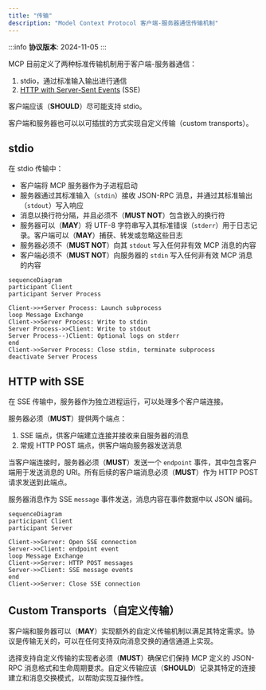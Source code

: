 ```yaml
---
title: "传输"
description: "Model Context Protocol 客户端-服务器通信传输机制"
---
```


:::info
**协议版本**: 2024-11-05
:::

MCP 目前定义了两种标准传输机制用于客户端-服务器通信：

1. stdio，通过标准输入输出进行通信
2. [HTTP with Server-Sent Events](/docs/specification/basic/transports#http-with-sse) (SSE)

客户端应该（**SHOULD**）尽可能支持 stdio。

客户端和服务器也可以以可插拔的方式实现自定义传输（custom transports）。

## stdio

在 stdio 传输中：

- 客户端将 MCP 服务器作为子进程启动
- 服务器通过其标准输入（`stdin`）接收 JSON-RPC 消息，并通过其标准输出（`stdout`）写入响应
- 消息以换行符分隔，并且必须不（**MUST NOT**）包含嵌入的换行符
- 服务器可以（**MAY**）将 UTF-8 字符串写入其标准错误（`stderr`）用于日志记录。客户端可以（**MAY**）捕获、转发或忽略这些日志
- 服务器必须不（**MUST NOT**）向其 `stdout` 写入任何非有效 MCP 消息的内容
- 客户端必须不（**MUST NOT**）向服务器的 `stdin` 写入任何非有效 MCP 消息的内容

```mermaid
sequenceDiagram
participant Client
participant Server Process

Client->>+Server Process: Launch subprocess
loop Message Exchange
Client->>Server Process: Write to stdin
Server Process->>Client: Write to stdout
Server Process--)Client: Optional logs on stderr
end
Client->>Server Process: Close stdin, terminate subprocess
deactivate Server Process
```

## HTTP with SSE

在 SSE 传输中，服务器作为独立进程运行，可以处理多个客户端连接。

服务器必须（**MUST**）提供两个端点：

1. SSE 端点，供客户端建立连接并接收来自服务器的消息
2. 常规 HTTP POST 端点，供客户端向服务器发送消息

当客户端连接时，服务器必须（**MUST**）发送一个 `endpoint` 事件，其中包含客户端用于发送消息的 URI。所有后续的客户端消息必须（**MUST**）作为 HTTP POST 请求发送到此端点。

服务器消息作为 SSE `message` 事件发送，消息内容在事件数据中以 JSON 编码。

```mermaid
sequenceDiagram
participant Client
participant Server

Client->>Server: Open SSE connection
Server->>Client: endpoint event
loop Message Exchange
Client->>Server: HTTP POST messages
Server->>Client: SSE message events
end
Client->>Server: Close SSE connection
```

## Custom Transports（自定义传输）

客户端和服务器可以（**MAY**）实现额外的自定义传输机制以满足其特定需求。协议是传输无关的，可以在任何支持双向消息交换的通信通道上实现。

选择支持自定义传输的实现者必须（**MUST**）确保它们保持 MCP 定义的 JSON-RPC 消息格式和生命周期要求。自定义传输应该（**SHOULD**）记录其特定的连接建立和消息交换模式，以帮助实现互操作性。
